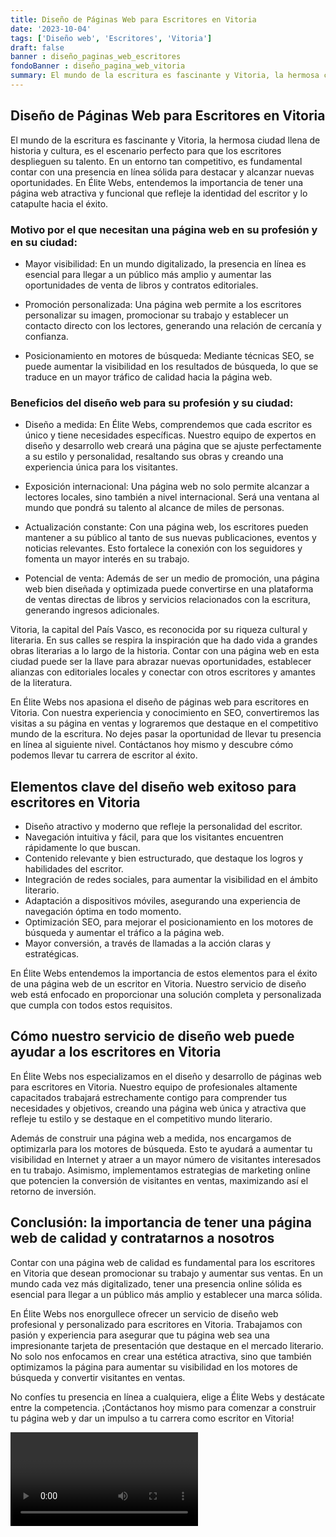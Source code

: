 ```yaml
---
title: Diseño de Páginas Web para Escritores en Vitoria
date: '2023-10-04'
tags: ['Diseño web', 'Escritores', 'Vitoria']
draft: false
banner : diseño_paginas_web_escritores
fondoBanner : diseño_pagina_web_vitoria
summary: El mundo de la escritura es fascinante y Vitoria, la hermosa ciudad llena de historia y cultura, es el escenario perfecto para que los escritores desplieguen su talento. En un entorno tan competitivo, es fundamental contar con una presencia en línea sólida para destacar y alcanzar nuevas oportunidades. En Élite Webs, entendemos la importancia de tener una página web atractiva y funcional que refleje la identidad del escritor y lo catapulte hacia el éxito.
---
```


## Diseño de Páginas Web para Escritores en Vitoria

El mundo de la escritura es fascinante y Vitoria, la hermosa ciudad llena de historia y cultura, es el escenario perfecto para que los escritores desplieguen su talento. En un entorno tan competitivo, es fundamental contar con una presencia en línea sólida para destacar y alcanzar nuevas oportunidades. En Élite Webs, entendemos la importancia de tener una página web atractiva y funcional que refleje la identidad del escritor y lo catapulte hacia el éxito.

### Motivo por el que necesitan una página web en su profesión y en su ciudad:

- Mayor visibilidad: En un mundo digitalizado, la presencia en línea es esencial para llegar a un público más amplio y aumentar las oportunidades de venta de libros y contratos editoriales.

- Promoción personalizada: Una página web permite a los escritores personalizar su imagen, promocionar su trabajo y establecer un contacto directo con los lectores, generando una relación de cercanía y confianza.

- Posicionamiento en motores de búsqueda: Mediante técnicas SEO, se puede aumentar la visibilidad en los resultados de búsqueda, lo que se traduce en un mayor tráfico de calidad hacia la página web.

### Beneficios del diseño web para su profesión y su ciudad:

- Diseño a medida: En Élite Webs, comprendemos que cada escritor es único y tiene necesidades específicas. Nuestro equipo de expertos en diseño y desarrollo web creará una página que se ajuste perfectamente a su estilo y personalidad, resaltando sus obras y creando una experiencia única para los visitantes.

- Exposición internacional: Una página web no solo permite alcanzar a lectores locales, sino también a nivel internacional. Será una ventana al mundo que pondrá su talento al alcance de miles de personas.

- Actualización constante: Con una página web, los escritores pueden mantener a su público al tanto de sus nuevas publicaciones, eventos y noticias relevantes. Esto fortalece la conexión con los seguidores y fomenta un mayor interés en su trabajo.

- Potencial de venta: Además de ser un medio de promoción, una página web bien diseñada y optimizada puede convertirse en una plataforma de ventas directas de libros y servicios relacionados con la escritura, generando ingresos adicionales.

Vitoria, la capital del País Vasco, es reconocida por su riqueza cultural y literaria. En sus calles se respira la inspiración que ha dado vida a grandes obras literarias a lo largo de la historia. Contar con una página web en esta ciudad puede ser la llave para abrazar nuevas oportunidades, establecer alianzas con editoriales locales y conectar con otros escritores y amantes de la literatura.

En Élite Webs nos apasiona el diseño de páginas web para escritores en Vitoria. Con nuestra experiencia y conocimiento en SEO, convertiremos las visitas a su página en ventas y lograremos que destaque en el competitivo mundo de la escritura. No dejes pasar la oportunidad de llevar tu presencia en línea al siguiente nivel. Contáctanos hoy mismo y descubre cómo podemos llevar tu carrera de escritor al éxito.

<GifSeo />

<Cta />

## Elementos clave del diseño web exitoso para escritores en Vitoria

- Diseño atractivo y moderno que refleje la personalidad del escritor.
- Navegación intuitiva y fácil, para que los visitantes encuentren rápidamente lo que buscan.
- Contenido relevante y bien estructurado, que destaque los logros y habilidades del escritor.
- Integración de redes sociales, para aumentar la visibilidad en el ámbito literario.
- Adaptación a dispositivos móviles, asegurando una experiencia de navegación óptima en todo momento.
- Optimización SEO, para mejorar el posicionamiento en los motores de búsqueda y aumentar el tráfico a la página web.
- Mayor conversión, a través de llamadas a la acción claras y estratégicas.

En Élite Webs entendemos la importancia de estos elementos para el éxito de una página web de un escritor en Vitoria. Nuestro servicio de diseño web está enfocado en proporcionar una solución completa y personalizada que cumpla con todos estos requisitos.

## Cómo nuestro servicio de diseño web puede ayudar a los escritores en Vitoria

En Élite Webs nos especializamos en el diseño y desarrollo de páginas web para escritores en Vitoria. Nuestro equipo de profesionales altamente capacitados trabajará estrechamente contigo para comprender tus necesidades y objetivos, creando una página web única y atractiva que refleje tu estilo y se destaque en el competitivo mundo literario.

Además de construir una página web a medida, nos encargamos de optimizarla para los motores de búsqueda. Esto te ayudará a aumentar tu visibilidad en Internet y atraer a un mayor número de visitantes interesados en tu trabajo. Asimismo, implementamos estrategias de marketing online que potencien la conversión de visitantes en ventas, maximizando así el retorno de inversión.

## Conclusión: la importancia de tener una página web de calidad y contratarnos a nosotros

Contar con una página web de calidad es fundamental para los escritores en Vitoria que desean promocionar su trabajo y aumentar sus ventas. En un mundo cada vez más digitalizado, tener una presencia online sólida es esencial para llegar a un público más amplio y establecer una marca sólida.

En Élite Webs nos enorgullece ofrecer un servicio de diseño web profesional y personalizado para escritores en Vitoria. Trabajamos con pasión y experiencia para asegurar que tu página web sea una impresionante tarjeta de presentación que destaque en el mercado literario. No solo nos enfocamos en crear una estética atractiva, sino que también optimizamos la página para aumentar su visibilidad en los motores de búsqueda y convertir visitantes en ventas.

No confíes tu presencia en línea a cualquiera, elige a Élite Webs y destácate entre la competencia. ¡Contáctanos hoy mismo para comenzar a construir tu página web y dar un impulso a tu carrera como escritor en Vitoria!

<Video />

<CtaBot job='Escritores' city='Vitoria'/>

<Gmaps query='Vitoria+españa+maps' />